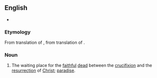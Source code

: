 ==English==

{{wikipedia}}
* {{seeCites}}
===Etymology===
From translation of {{etyl|LL.}} {{term|sinus|lang=la}} {{term|Abrahae|lang=la}}, from translation of {{etyl|grc}} {{term|kolpos|lang=grc}} {{term|Abraam|lang=grc}}. {{rfscript|grc}}

===Noun===
{{en-noun|sg=[[Abraham]]'s [[bosom]]|-}}

# {{Christianity}} The waiting place for the [[faithful]] [[dead]] between the [[crucifixion]] and the [[resurrection]] of [[Christ]]; [[paradise]].